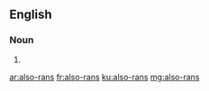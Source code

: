 ==English==

===Noun===
{{head|en}}

# {{plural of|also-ran}}

[[ar:also-rans]]
[[fr:also-rans]]
[[ku:also-rans]]
[[mg:also-rans]]